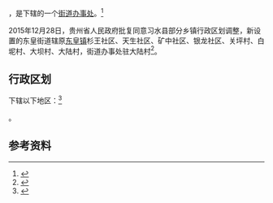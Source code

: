 {{中国乡级行政区|52/03/30/100/000}}

'''{{PAGENAMEBASE}}'''，是{{PRC admin/fullname|52/03/30/100/000|3}}下辖的一个[[街道办事处|街道办事处]]。<ref>{{PRC admin/ref sgc|{{PRC admin/parent|52/03/30/100/000}}}}</ref>

2015年12月28日，贵州省人民政府批复同意习水县部分乡镇行政区划调整，新设置的东皇街道辖原[[东皇镇|东皇镇]]杉王社区、天生社区、矿中社区、银龙社区、关坪村、白坭村、大坝村、大陆村，街道办事处驻大陆村<ref>{{Cite web |url=http://www.gzgov.gov.cn/xxgk/newsgk/201601/t20160106_364750.html |title=省人民政府关于同意习水县部分乡镇行政区划调整的批复（黔府函〔2015〕319号） |accessdate=2017-09-02 |archive-date=2017-09-02 |archive-url=https://web.archive.org/web/20170902230110/http://www.gzgov.gov.cn/xxgk/newsgk/201601/t20160106_364750.html |dead-url=no }}</ref>。

== 行政区划 ==

{{PAGENAMEBASE}}下辖以下地区：<ref>{{PRC admin/ref sgc|52/03/30/100/000}}</ref>

{{PRC admin/children|52/03/30/100/000}}。

== 参考资料 ==

{{reflist}}

{{行政区划小作品}}
{{PRC admin/navcat|52/03/30/100/000}}
